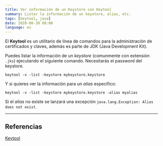 ```yaml
---
title: Ver información de un Keystore con Keytool
summary: Listar la información de un keystore, alias, etc.
tags: [keytool, java]
date: 2020-06-30 08:00
language: es
---
```

El __Keytool__ es un utilitario de línea de comandos para la administración de certificados y claves, además es parte de JDK (Java Development Kit).

Puedes listar la información de un _keystore_ (comunmente con extensión `.jks`) ejecutando el siguiente comando. Necesitarás el password del keystore.

```
keytool -v -list -keystore mykeystore.keystore
```

Y si quieres ver la información para un _alias_ específico:

```
keytool -v -list -keystore mykeystore.keystore -alias myalias
```

Si el _alias_ no existe se lanzará una excepción `java.lang.Exception: Alias does not exist`.

---

## Referencias

[Keytool](https://docs.oracle.com/javase/8/docs/technotes/tools/unix/keytool.html)
